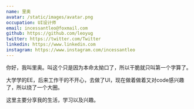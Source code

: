 ```yaml
---
name: 里奥
avatar: /static/images/avatar.png
occupation: UI设计师
email: incessantleo@foxmail.com
github: https://github.com/leoyug
twitter: https://twitter.com/Twitter
linkedin: https://www.linkedin.com
instagram: https://www.instagram.com/incessantleo
---
```


你好，我叫里奥。叫这个只是因为本命太拗口了，所以干脆就只叫第一个字算了。

大学学的EE，后来工作干的不开心，去做了UI，现在做着做着又对code感兴趣了，所以绕了一个大圈。

这里主要分享我的生活，学习以及兴趣。